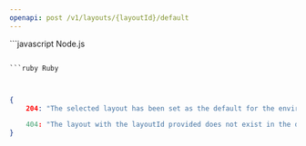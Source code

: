 ```yaml
---
openapi: post /v1/layouts/{layoutId}/default
---
```


<RequestExample>
```javascript Node.js

```

```ruby Ruby

```

```python Python

```

```java Java

```

</RequestExample>

<ResponseExample>

```json Response
{
    204: "The selected layout has been set as the default for the environment."

    404: "The layout with the layoutId provided does not exist in the database so it can not be set as the default for the environment."
}
```

</ResponseExample>